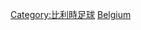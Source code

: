 {{Catnav|頁面分類|...|足球|各國足球|比利時足球}}
{{Catnav|頁面分類|...|各國體育|比利時體育|比利時足球}}
{{Catnav|頁面分類|...|各國體育|各國足球|比利時足球}}

{{Commons cat|Association football clubs of Belgium}}

[[Category:比利時足球|Category:比利時足球]]
[[Category:各國足球會|Belgium]]